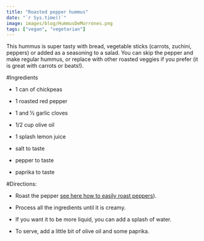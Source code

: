 ```yaml
---
title: "Roasted pepper hummus"
date: "`r Sys.time()`"
image: images/blog/HummusDeMorrones.png
tags: ["vegan", "vegetarian"]
---
```


This hummus is super tasty with bread, vegetable sticks (carrots, zuchini, peppers) or added as a seasoning to a salad. You can skip the pepper and make regular hummus, or replace with other roasted veggies if you prefer (it is great with carrots or beats!).

#Ingredients

- 1 can of chickpeas

- 1 roasted red pepper

- 1 and ½ garlic cloves

- 1/2 cup olive oil

- 1 splash lemon juice

- salt to taste

- pepper to taste

- paprika to taste

#Directions:

- Roast the pepper [see here how to easily roast peppers](/en/blog/how-to-roast-peppers/)).

- Process all the ingredients until it is creamy.

- If you want it to be more liquid, you can add a splash of water.

- To serve, add a little bit of olive oil and some paprika.
